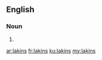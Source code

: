 ==English==

===Noun===
{{head|en|plural}}

# {{plural of|lakin|lang=en|nocat=1}}

[[ar:lakins]]
[[fr:lakins]]
[[ku:lakins]]
[[my:lakins]]